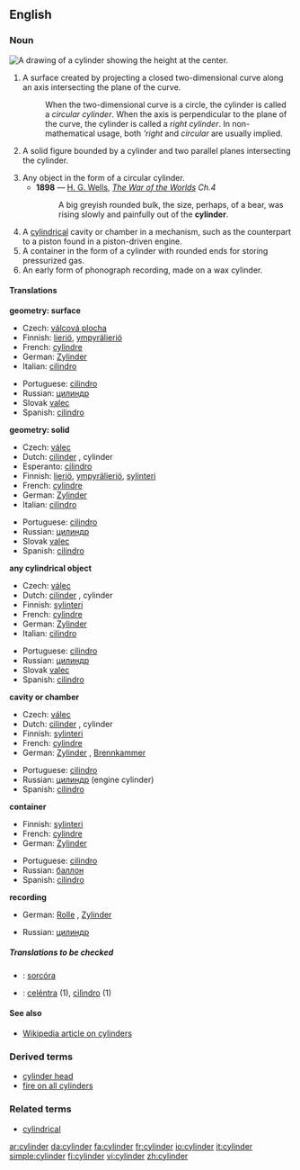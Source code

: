 ==English==

===Noun===
[[Image:Cylinder geometry.svg|thumb|right|A drawing of a cylinder showing the height at the center.]]
{{en-noun}}

#{{geometry}} A surface created by projecting a closed two-dimensional curve along an axis intersecting the plane of the curve.
#:When the two-dimensional curve is a circle, the cylinder is called a ''circular cylinder''. When the axis is perpendicular to the plane of the curve, the cylinder is called a ''right cylinder''.  In non-mathematical usage, both '''right'' and ''circular'' are usually implied.
#{{geometry}} A solid figure bounded by a cylinder and two parallel planes intersecting the cylinder.
#Any object in the form of a circular cylinder.
#*'''1898''' — [[w:H. G. Wells|H. G. Wells]], ''[http://en.wikisource.org/wiki/The_War_of_the_Worlds The War of the Worlds] Ch.4''
#*:A big greyish rounded bulk, the size, perhaps, of a bear, was rising slowly and painfully out of the '''cylinder'''.
#A [[cylindrical]] cavity or chamber in a mechanism, such as the counterpart to a piston found in a piston-driven engine.
#A container in the form of a cylinder with rounded ends for storing pressurized gas.
#An early form of phonograph recording, made on a wax cylinder.

====Translations====
'''geometry: surface'''
{{top}}
*Czech: [[válcová plocha]] {{f}}
*Finnish: [[lieriö]], [[ympyrälieriö]]
*French: [[cylindre]] {{m}}
*German: [[Zylinder]] {{m}}
*Italian: [[cilindro]] {{m}}
{{mid}}
*Portuguese: [[cilindro]] {{m}}
*Russian: [[цилиндр]] {{m}}
*Slovak [[valec]] {{m}}
*Spanish: [[cilindro]] {{m}}
{{bottom}}

'''geometry: solid'''
{{top}}
*Czech: [[válec]] {{m}}
*Dutch: [[cilinder]] {{m}}, cylinder {{m}}
*Esperanto: [[cilindro]]
*Finnish: [[lieriö]], [[ympyrälieriö]], [[sylinteri]]
*French: [[cylindre]] {{m}}
*German: [[Zylinder]] {{m}}
*Italian: [[cilindro]] {{m}}
{{mid}}
*Portuguese: [[cilindro]] {{m}}
*Russian: [[цилиндр]] {{m}}
*Slovak [[valec]] {{m}}
*Spanish: [[cilindro]] {{m}}
{{bottom}}

'''any cylindrical object'''
{{top}}
*Czech: [[válec]] {{m}}
*Dutch: [[cilinder]] {{m}}, cylinder {{m}}
*Finnish: [[sylinteri]]
*French: [[cylindre]] {{m}}
*German: [[Zylinder]] {{m}}
*Italian: [[cilindro]] {{m}}
{{mid}}
*Portuguese: [[cilindro]] {{m}}
*Russian: [[цилиндр]] {{m}}
*Slovak [[valec]] {{m}}
*Spanish: [[cilindro]] {{m}}
{{bottom}}

'''cavity or chamber'''
{{top}}
*Czech: [[válec]] {{m}}
*Dutch: [[cilinder]] {{m}}, cylinder {{m}}
*Finnish: [[sylinteri]]
*French: [[cylindre]] {{m}}
*German: [[Zylinder]] {{m}}, [[Brennkammer]] {{m}}
{{mid}}
*Portuguese: [[cilindro]] {{m}}
*Russian: [[цилиндр]] {{m}} (engine cylinder)
*Spanish: [[cilindro]] {{m}}
{{bottom}}

'''container'''
{{top}}
*Finnish: [[sylinteri]]
*French: [[cylindre]] {{m}}
*German: [[Zylinder]] {{m}}
{{mid}}
*Portuguese: [[cilindro]] {{m}}
*Russian: [[баллон]] {{m}}
*Spanish: [[cilindro]] {{m}}
{{bottom}}

'''recording'''
{{top}}
*German: [[Rolle]] {{f}}, [[Zylinder]] {{m}}
{{mid}}
*Russian: [[цилиндр]] {{m}}
{{bottom}}

=====Translations to be checked=====
<!--Remove this section once all of the translations below have been moved into the tables above.-->
{{checktrans}}

*{{ttbc|Irish}}: [[sorcóra]]
*{{ttbc|Neapolitan}}: [[celéntra]] (1), [[cìlìndro]] (1)

====See also====
*[[w:cylinder|Wikipedia article on cylinders]]

===Derived terms===
*[[cylinder head]]
*[[fire on all cylinders]]

===Related terms===
*[[cylindrical]]

[[ar:cylinder]]
[[da:cylinder]]
[[fa:cylinder]]
[[fr:cylinder]]
[[io:cylinder]]
[[it:cylinder]]
[[simple:cylinder]]
[[fi:cylinder]]
[[vi:cylinder]]
[[zh:cylinder]]